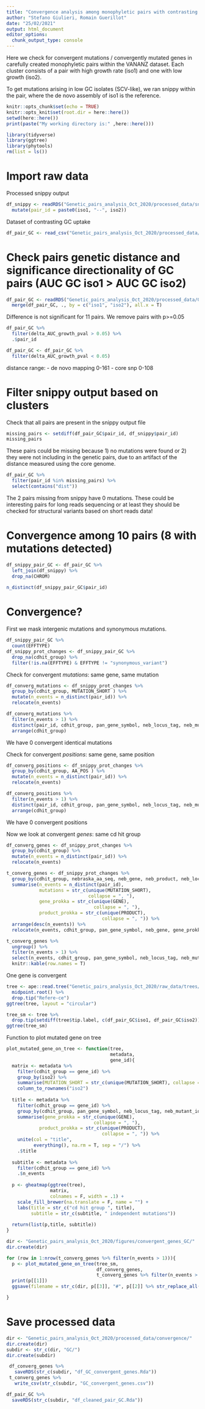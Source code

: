 ```yaml
---
title: "Convergence analysis among monophyletic pairs with contrasting GC phenotype"
author: "Stefano Giulieri, Romain Guerillot"
date: "25/02/2021"
output: html_document
editor_options: 
  chunk_output_type: console
---
```


Here we check for convergent mutations / convergently mutated genes in carefully created monophyletic pairs within the VANANZ dataset. Each cluster consists of a pair with high growth rate (iso1) and one with low growth (iso2).

To get mutations arising in low GC isolates (SCV-like), we ran snippy within the pair, where the de novo assembly of iso1 is the reference.

```r
knitr::opts_chunk$set(echo = TRUE)
knitr::opts_knit$set(root.dir = here::here())
setwd(here::here())
print(paste("My working directory is:" ,here::here()))
```

```r
library(tidyverse)
library(ggtree)
library(phytools)
rm(list = ls())
```

# Import raw data

Processed snippy output

```r
df_snippy <- readRDS("Genetic_pairs_analysis_Oct_2020/processed_data/snippy/denovo/snippy_denovo_mutations.Rda") %>%
  mutate(pair_id = paste0(iso1, "--", iso2))
```

Dataset of contrasting GC uptake

```r
df_pair_GC <- read_csv("Genetic_pairs_analysis_Oct_2020/processed_data/monophyletic_clusters/genetic_pairs_significant_GC_change.csv")
```

# Check pairs genetic distance and significance directionality of GC pairs (AUC GC iso1 > AUC GC iso2)
```r
df_pair_GC <- readRDS("Genetic_pairs_analysis_Oct_2020/processed_data/GC/dataframes/parameters/genetic_pairs_AUC_growth_stats.Rda") %>%
  merge(df_pair_GC, ., by = c("iso1", "iso2"), all.x = T)
```

Difference is not significant for 11 pairs. We remove pairs with p>=0.05

```r
df_pair_GC %>%
  filter(delta_AUC_growth_pval > 0.05) %>%
  .$pair_id

df_pair_GC <- df_pair_GC %>%
  filter(delta_AUC_growth_pval < 0.05)
```

distance range:
- de novo mapping 0-161
- core snp 0-108

# Filter snippy output based on clusters

Check that all pairs are present in the snippy output file

```r
missing_pairs <- setdiff(df_pair_GC$pair_id, df_snippy$pair_id)
missing_pairs
```

These pairs could be missing because 1) no mutations were found or 2) they were not including in the genetic pairs, due to an artifact of the distance measured using the core genome.

```r
df_pair_GC %>%
  filter(pair_id %in% missing_pairs) %>%
  select(contains("dist"))
```

The 2 pairs missing from snippy have 0 mutations. These could be interesting pairs for long reads sequencing or at least they should be checked for structural variants based on short reads data!

# Convergence among 10 pairs (8 with mutations detected)

```r
df_snippy_pair_GC <- df_pair_GC %>%
  left_join(df_snippy) %>%
  drop_na(CHROM)
 
n_distinct(df_snippy_pair_GC$pair_id) 
```

# Convergence?

First we mask intergenic mutations and synonymous mutations.

```r
df_snippy_pair_GC %>%
  count(EFFTYPE)
df_snippy_prot_changes <- df_snippy_pair_GC %>%
  drop_na(cdhit_group) %>%
  filter(!is.na(EFFTYPE) & EFFTYPE != "synonymous_variant")
```

Check for convergent *mutations*: same gene, same mutation

```r
df_converg_mutations <- df_snippy_prot_changes %>%
  group_by(cdhit_group, MUTATION_SHORT ) %>%
  mutate(n_events = n_distinct(pair_id)) %>%
  relocate(n_events)

df_converg_mutations %>%
  filter(n_events > 1) %>%
  distinct(pair_id, cdhit_group, pan_gene_symbol, neb_locus_tag, neb_mutant_id, neb_product, MUTATION_SHORT) %>%
  arrange(cdhit_group)
```

We have 0 convergent identical mutations

Check for convergent *positions*: same gene, same position

```r
df_converg_positions <- df_snippy_prot_changes %>%
  group_by(cdhit_group, AA_POS ) %>%
  mutate(n_events = n_distinct(pair_id)) %>%
  relocate(n_events)

df_converg_positions %>%
  filter(n_events > 1) %>%
  distinct(pair_id, cdhit_group, pan_gene_symbol, neb_locus_tag, neb_mutant_id, neb_product, MUTATION_SHORT) %>%
  arrange(cdhit_group)
```

We have 0 convergent positions 

Now we look at convergent *genes*: same cd hit group

```r
df_converg_genes <- df_snippy_prot_changes %>%
  group_by(cdhit_group) %>%
  mutate(n_events = n_distinct(pair_id)) %>%
  relocate(n_events)

t_converg_genes <- df_snippy_prot_changes %>%
  group_by(cdhit_group, nebraska_aa_seq, neb_gene, neb_product, neb_locus_tag, neb_mutant_id, pan_gene_symbol) %>%
  summarise(n_events = n_distinct(pair_id),
            mutations = str_c(unique(MUTATION_SHORT),
                              collapse = ", "),
            gene_prokka = str_c(unique(GENE),
                                collapse = ", "),
            product_prokka = str_c(unique(PRODUCT),
                                   collapse = ", ")) %>%
  arrange(desc(n_events)) %>%
  relocate(n_events, cdhit_group, pan_gene_symbol, neb_gene, gene_prokka, neb_locus_tag, neb_mutant_id, neb_product, product_prokka, mutations)

t_converg_genes %>%
  ungroup() %>%
  filter(n_events > 1) %>%
  select(n_events, cdhit_group, pan_gene_symbol, neb_locus_tag, neb_mutant_id, neb_product)%>%
  knitr::kable(row.names = T)
```

One gene is convergent

```r
tree <- ape::read.tree("Genetic_pairs_analysis_Oct_2020/raw_data/trees/all_snippy_BPH2947/iqtree.treefile") %>%
  midpoint.root() %>%
  drop.tip("Refere-ce") 
ggtree(tree, layout = "circular")

tree_sm <- tree %>%
  drop.tip(setdiff(tree$tip.label, c(df_pair_GC$iso1, df_pair_GC$iso2)))
ggtree(tree_sm)
```

Function to plot mutated gene on tree

```r
plot_mutated_gene_on_tree <- function(tree,
                                      metadata,
                                      gene_id){
  matrix <- metadata %>%
    filter(cdhit_group == gene_id) %>%
    group_by(iso2) %>%
    summarise(MUTATION_SHORT = str_c(unique(MUTATION_SHORT), collapse = " ")) %>%
    column_to_rownames("iso2")
  
  title <- metadata %>%
    filter(cdhit_group == gene_id) %>%
    group_by(cdhit_group, pan_gene_symbol, neb_locus_tag, neb_mutant_id) %>%
    summarise(gene_prokka = str_c(unique(GENE),
                                collapse = ", "),
            product_prokka = str_c(unique(PRODUCT),
                                   collapse = ", ")) %>%
    unite(col = "title", 
          everything(), na.rm = T, sep = "/") %>%
    .$title
  
  subtitle <- metadata %>%
    filter(cdhit_group == gene_id) %>%
    .$n_events
  
  p <- gheatmap(ggtree(tree),
                matrix,
                colnames = F, width = .1) +
    scale_fill_brewer(na.translate = F, name = "") +
    labs(title = str_c("cd hit group ", title),
         subtitle = str_c(subtitle, " independent mutations"))
  
  return(list(p,title, subtitle))
}
```


```r
dir <- "Genetic_pairs_analysis_Oct_2020/figures/convergent_genes_GC/"
dir.create(dir)

for (row in 1:nrow(t_converg_genes %>% filter(n_events > 1))){
  p <- plot_mutated_gene_on_tree(tree_sm,
                                 df_converg_genes,
                                 t_converg_genes %>% filter(n_events > 1) %>% .$cdhit_group %>% .[row])
  print(p[[1]])
  ggsave(filename = str_c(dir, p[[3]], "#", p[[2]] %>% str_replace_all("/","#"), ".png"), plot = p[[1]], device = "png")

}
```

# Save processed data

```r
dir <- "Genetic_pairs_analysis_Oct_2020/processed_data/convergence/"
dir.create(dir)
subdir <- str_c(dir, "GC/")
dir.create(subdir)

 df_converg_genes %>%
   saveRDS(str_c(subdir, "df_GC_convergent_genes.Rda"))
 t_converg_genes %>%
   write_csv(str_c(subdir, "GC_convergent_genes.csv"))

df_pair_GC %>%
  saveRDS(str_c(subdir, "df_cleaned_pair_GC.Rda"))
```
